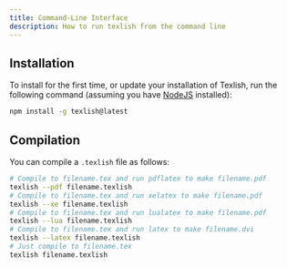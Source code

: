 ```yaml
---
title: Command-Line Interface
description: How to run texlish from the command line
---
```

## Installation

To install for the first time, or update your installation of Texlish,
run the following command
(assuming you have [NodeJS](https://nodejs.org/en) installed):

```sh
npm install -g texlish@latest
```

## Compilation

You can compile a `.texlish` file as follows:

```sh
# Compile to filename.tex and run pdflatex to make filename.pdf
texlish --pdf filename.texlish
# Compile to filename.tex and run xelatex to make filename.pdf
texlish --xe filename.texlish
# Compile to filename.tex and run lualatex to make filename.pdf
texlish --lua filename.texlish
# Compile to filename.tex and run latex to make filename.dvi
texlish --latex filename.texlish
# Just compile to filename.tex
texlish filename.texlish
```